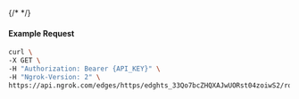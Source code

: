 {/* <!-- Code generated for API Clients. DO NOT EDIT. --> */}

#### Example Request
```bash
curl \
-X GET \
-H "Authorization: Bearer {API_KEY}" \
-H "Ngrok-Version: 2" \
https://api.ngrok.com/edges/https/edghts_33Qo7bcZHQXAJwUORst04zoiwS2/routes/edghtsrt_33Qo7gru5TwbjoBfUSFhfssZmZn/oauth
```